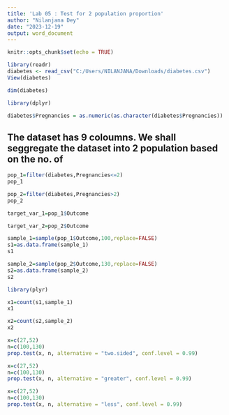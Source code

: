 ```yaml
---
title: 'Lab 05 : Test for 2 population proportion'
author: "Nilanjana Dey"
date: "2023-12-19"
output: word_document
---
```


```r
knitr::opts_chunk$set(echo = TRUE)
```

```r
library(readr)
diabetes <- read_csv("C:/Users/NILANJANA/Downloads/diabetes.csv")
View(diabetes)
```

```r
dim(diabetes)
```

```r
library(dplyr)

diabetes$Pregnancies = as.numeric(as.character(diabetes$Pregnancies)) 
```

## The dataset has 9 coloumns. We shall seggregate the dataset into 2 population based on the no. of 
```r
pop_1=filter(diabetes,Pregnancies<=2)
pop_1
```
```r
pop_2=filter(diabetes,Pregnancies>2)
pop_2
```
```r
target_var_1=pop_1$Outcome
```


```r
target_var_2=pop_2$Outcome
```



```r

sample_1=sample(pop_1$Outcome,100,replace=FALSE)
s1=as.data.frame(sample_1)
s1
```
```r
sample_2=sample(pop_2$Outcome,130,replace=FALSE)
s2=as.data.frame(sample_2)
s2

```



```r
library(plyr)

```

```r
x1=count(s1,sample_1)
x1
```

```r
x2=count(s2,sample_2)
x2
```
```r
x=c(27,52)
n=c(100,130)
prop.test(x, n, alternative = "two.sided", conf.level = 0.99)
```
```r
x=c(27,52)
n=c(100,130)
prop.test(x, n, alternative = "greater", conf.level = 0.99)
```
```r
x=c(27,52)
n=c(100,130)
prop.test(x, n, alternative = "less", conf.level = 0.99)
```


